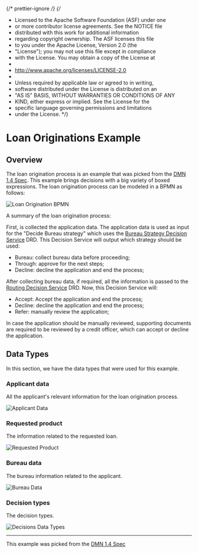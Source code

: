 {/* prettier-ignore */}
{/*

- Licensed to the Apache Software Foundation (ASF) under one
- or more contributor license agreements. See the NOTICE file
- distributed with this work for additional information
- regarding copyright ownership. The ASF licenses this file
- to you under the Apache License, Version 2.0 (the
- "License"); you may not use this file except in compliance
- with the License. You may obtain a copy of the License at
-
- http://www.apache.org/licenses/LICENSE-2.0
-
- Unless required by applicable law or agreed to in writing,
- software distributed under the License is distributed on an
- "AS IS" BASIS, WITHOUT WARRANTIES OR CONDITIONS OF ANY
- KIND, either express or implied. See the License for the
- specific language governing permissions and limitations
- under the License.
  \*/}


<Meta title="Use cases/Loan Originations/Overview" />

# Loan Originations Example

## Overview

The loan origination process is an example that was picked from the [DMN 1.4 Spec](https://www.omg.org/spec/DMN/1.4/Beta1/PDF#page=180).
This example brings decisions with a big variety of boxed expressions. The loan origination process can be modeled in a BPMN as follows:

<p>
  <img src={"./loan-origination.png"} alt="Loan Origination BPMN" title="Loan Origination BPMN" />
</p>

A summary of the loan origination process:

First, is collected the application data. The application data is used as input for the "Decide Bureau strategy"
which uses the [Bureau Strategy Decision Service](/docs/use-cases-loan-originations-bureau-strategy-decision-service-overview--overview) DRD.
This Decision Service will output which strategy should be used:

- Bureau: collect bureau data before proceeding;
- Through: approve for the next steps;
- Decline: decline the application and end the process;

After collecting bureau data, if required, all the information is passed to the
[Routing Decision Service](/docs/use-cases-loan-originations-routing-decision-service-overview--overview) DRD. Now, this Decision Service will:

- Accept: Accept the application and end the process;
- Decline: decline the application and end the process;
- Refer: manually review the application;

In case the application should be manually reviewed, supporting documents are required to be reviewed by a credit officer,
which can accept or decline the application.

## Data Types

In this section, we have the data types that were used for this example.

### Applicant data

All the applicant's relevant information for the loan origination process.

<p>
  <img src={"./data-types-applicant-data.png"} alt="Applicant Data" title="Applicant Data" />
</p>

### Requested product

The information related to the requested loan.

<p>
  <img src={"./data-types-requested-product.png"} alt="Requested Product" title="Requested Product" />
</p>

### Bureau data

The bureau information related to the applicant.

<p>
  <img src={"./data-types-bureau-data.png"} alt="Bureau Data" title="Bureau Data" />
</p>

### Decision types

The decision types.

<p>
  <img src={"./data-types-decisions.png"} alt="Decisions Data Types" title="Decisions Data Types" />
</p>

---

This example was picked from the [DMN 1.4 Spec](https://www.omg.org/spec/DMN/1.4/Beta1/PDF#page=180)
